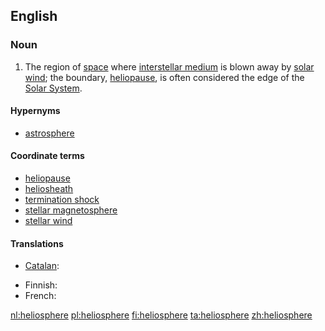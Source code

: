 {{also|heliosphere|héliosphère}}
==English==
{{wikipedia}}

===Noun===
{{en-noun|-}}

# {{astronomy}} The region of [[space]] where [[interstellar medium]] is blown away by [[solar wind]]; the boundary, [[heliopause]], is often considered the edge of the [[Solar System]].

====Hypernyms====
* [[astrosphere]]

====Coordinate terms====
* [[heliopause]]
* [[heliosheath]]
* [[termination shock]]
* [[stellar magnetosphere]]
* [[stellar wind]]

====Translations====
{{trans-top|region of space}}
* [[Catalan]]: {{t-|ca|heliosfera|f}}
{{trans-mid}}
* Finnish: {{t-|fi|heliosfääri}}
* French: {{t+|fr|héliosphère|f}}
{{trans-bottom}}

[[nl:heliosphere]]
[[pl:heliosphere]]
[[fi:heliosphere]]
[[ta:heliosphere]]
[[zh:heliosphere]]
